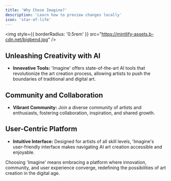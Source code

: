 ```yaml
---
title: 'Why Chose Imagine?'
description: 'Learn how to preview changes locally'
icon: 'star-of-life'
---
```



<img
  style={{ borderRadius: '0.5rem' }}
  src="https://mintlify-assets.b-cdn.net/bigbend.jpg"
/>

## Unleashing Creativity with AI

- **Innovative Tools:** 'Imagine' offers state-of-the-art AI tools that revolutionize the art creation process, allowing artists to push the boundaries of traditional and digital art.

## Community and Collaboration

- **Vibrant Community:** Join a diverse community of artists and enthusiasts, fostering collaboration, inspiration, and shared growth.

## User-Centric Platform

- **Intuitive Interface:** Designed for artists of all skill levels, 'Imagine's user-friendly interface makes navigating AI art creation accessible and enjoyable.

Choosing 'Imagine' means embracing a platform where innovation, community, and user experience converge, redefining the possibilities of art creation in the digital age.






